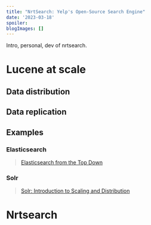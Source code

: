 ```yaml
---
title: "NrtSearch: Yelp's Open-Source Search Engine"
date: '2023-03-18'
spoiler:
blogImages: []
---
```


Intro, personal, dev of nrtsearch.

# Lucene at scale

## Data distribution

## Data replication

## Examples

### Elasticsearch

> [Elasticsearch from the Top Down](https://www.elastic.co/blog/found-elasticsearch-top-down)

### Solr

> [Solr: Introduction to Scaling and Distribution](https://solr.apache.org/guide/6_6/introduction-to-scaling-and-distribution.html)

# Nrtsearch
